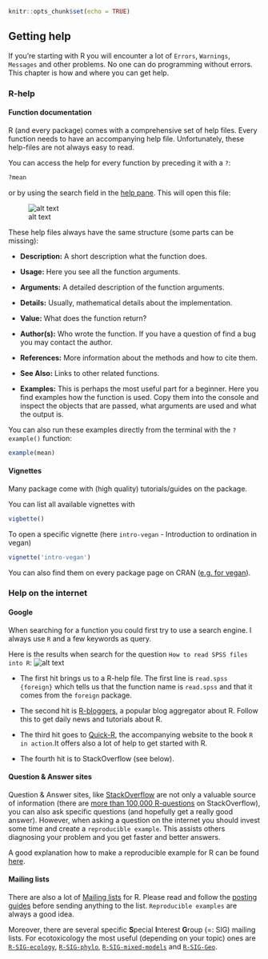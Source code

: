 ```r
knitr::opts_chunk$set(echo = TRUE)
```

## Getting help

If you're starting with R you will encounter a lot of `Errors`, `Warnings`, `Messages` and other problems.
No one can do programming without errors. This chapter is how and where you can get help.

### R-help

#### Function documentation

R (and every package) comes with a comprehensive set of help files. Every function needs to have an accompanying help file.
Unfortunately, these help-files are not always easy to read.

You can access the help for every function by preceding it with a `?`:

```r
?mean
```
or by using the search field in the [help pane](../rintro/rstudio.html). This will open this file:

![alt text](../figures/helpfile.png)

These help files always have the same structure (some parts can be missing):

* **Description:** A short description what the function does.

* **Usage:** Here you see all the function arguments.

* **Arguments:** A detailed description of the function arguments.

* **Details:** Usually, mathematical details about the implementation.

* **Value:** What does the function return?

* **Author(s):** Who wrote the function. If you have a question of find a bug you may contact the author.

* **References:** More information about the methods and how to cite them.

* **See Also:** Links to other related functions.

* **Examples:** This is perhaps the most useful part for a beginner. Here you find examples how the function is used. Copy them into the console and inspect the objects that are passed, what arguments are used and what the output is.

You can also run these examples directly from the terminal with the `?example()` function:

```r
example(mean)
```


#### Vignettes

Many package come with (high quality) tutorials/guides on the package.

You can list all available vignettes with 
```r
vigbette()
```

To open a specific vignette (here `intro-vegan` -  Introduction to ordination in vegan)

```r
vignette('intro-vegan')
```

You can also find them on every package page on CRAN ([e.g. for vegan](https://cran.r-project.org/web/packages/vegan/index.html)).





### Help on the internet
#### Google


When searching for a function you could first try to use a search engine. 
I always use `R` and a few keywords as query.

Here is the results when search for the question `How to read SPSS files into R`:
![alt text](../figures/google.png)

* The first hit brings us to a R-help file. The first line is `read.spss {foreign}` which tells us that the function name is `read.spss` and that it comes from the `foreign` package.

* The second hit is [R-bloggers](http://www.r-bloggers.com/), a popular blog aggregator about R. 
Follow this to get daily news and tutorials about R.

* The third hit goes to [Quick-R](http://www.statmethods.net/index1.html), the accompanying website to the book `R in action`.It offers also a lot of help to get started with R.

* The fourth hit is to StackOverflow (see below).


#### Question & Answer sites

Question & Answer sites, like [StackOverflow](http://stackoverflow.com/) are not only a valuable source of information (there are [more than 100,000 R-questions](http://stackoverflow.com/questions/tagged/r) on StackOverflow), you can also ask specific questions (and hopefully get a really good answer).
However, when asking a question on the internet you should invest some time and create a `reproducible example`.
This assists others diagnosing your problem and you get faster and better answers.

A good explanation how to make a reproducible example for R can be found [here](http://stackoverflow.com/questions/5963269/how-to-make-a-great-r-reproducible-example).



#### Mailing lists

There are also a lot of [Mailing lists](https://www.r-project.org/mail.html) for R.
Please read and follow the [posting guides](https://www.r-project.org/posting-guide.html) before sending anything to the list. `Reproducible examples` are always a good idea.

Moreover, there are several specific **S**pecial **I**nterest **G**roup (=: SIG) mailing lists.
For ecotoxicology the most useful (depending on your topic) ones are [`R-SIG-ecology`](https://stat.ethz.ch/mailman/listinfo/r-sig-ecology), [`R-SIG-phylo`](https://stat.ethz.ch/mailman/listinfo/r-sig-phylo), [`R-SIG-mixed-models`](https://stat.ethz.ch/mailman/listinfo/r-sig-mixed-models) and
[`R-SIG-Geo`](https://stat.ethz.ch/mailman/listinfo/r-sig-geo).



